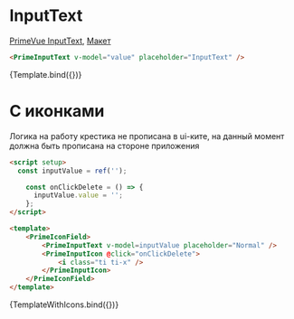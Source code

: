 

<Meta title="Prime/Form/InputText" />

# InputText

[PrimeVue InputText](https://primevue.org/inputtext), [Макет](<https://www.figma.com/design/4TYeki0MDLhfPGJstbIicf/UI-kit-PrimeFace-(DS)?node-id=484-5470&node-type=section&t=2PSg63p2UfJ4cUzB-0>)

```html dark
<PrimeInputText v-model="value" placeholder="InputText" />
```

<Story name="Primary">{Template.bind({})}</Story>


# С иконками
Логика на работу крестика не прописана в ui-ките, на данный момент должна быть прописана на стороне приложения
```html dark
<script setup>
  const inputValue = ref('');

    const onClickDelete = () => {
      inputValue.value = '';
    };
</script>

<template>
    <PrimeIconField>
        <PrimeInputText v-model=inputValue placeholder="Normal" />
        <PrimeInputIcon @click="onClickDelete">
            <i class="ti ti-x" />
        </PrimeInputIcon>
    </PrimeIconField>
</template>

```

<Story name="withIcons">{TemplateWithIcons.bind({})}</Story>